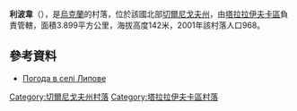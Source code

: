 {{coord|50|53|8|N|33|8|43|E|scale:100000|display=title}}

'''利波韋'''（{{lang-uk|Липове}}），是[[烏克蘭|烏克蘭]]的村落，位於該國北部[[切爾尼戈夫州|切爾尼戈夫州]]，由[[塔拉拉伊夫卡區|塔拉拉伊夫卡區]]負責管轄，面積3.899平方公里，海拔高度142米，2001年該村落人口968。

==參考資料==
* [http://weather.in.ua/ua/chernigovskaja/13397 Погода в селі Липове] {{Wayback|url=http://weather.in.ua/ua/chernigovskaja/13397 |date=20141109191735 }}

[[Category:切爾尼戈夫州村落|Category:切爾尼戈夫州村落]]
[[Category:塔拉拉伊夫卡區村落|Category:塔拉拉伊夫卡區村落]]


{{Chernihiv-geo-stub}}
